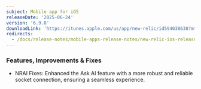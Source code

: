 ```yaml
---
subject: Mobile app for iOS
releaseDate: '2025-06-24'
version: '6.9.8'
downloadLink: 'https://itunes.apple.com/us/app/new-relic/id594038638?mt=8'
redirects:
  - /docs/release-notes/mobile-apps-release-notes/new-relic-ios-release-notes/new-relic-ios-6098
---
```


### Features, Improvements & Fixes
* NRAI Fixes:
Enhanced the Ask AI feature with a more robust and reliable socket connection, ensuring a seamless experience.

